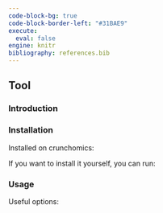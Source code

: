 ---
code-block-bg: true
code-block-border-left: "#31BAE9"
execute:
  eval: false
engine: knitr
bibliography: references.bib
---

<div style="text-align: justify">

## Tool

### Introduction


### Installation

Installed on crunchomics: 

If you want to install it yourself, you can run:



### Usage


Useful options:

